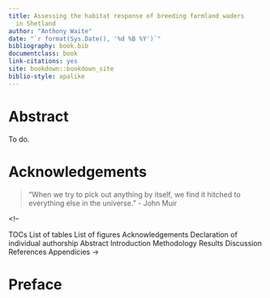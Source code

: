 ```yaml
---
title: Assessing the habitat response of breeding farmland waders
  in Shetland
author: "Anthony Waite"
date: "`r format(Sys.Date(), '%d %B %Y')`"
bibliography: book.bib
documentclass: book
link-citations: yes
site: bookdown::bookdown_site
biblio-style: apalike
---
```


# Abstract {-}

To do.

# Acknowledgements {-}

> “When we try to pick out anything by itself, we find it hitched to everything else in the universe.” - John Muir



<!-- 

TOCs
List of tables
List of figures
Acknowledgements
Declaration of individual authorship
Abstract
Introduction
Methodology
Results
Discussion
References
Appendicies
->

# Preface {-}
